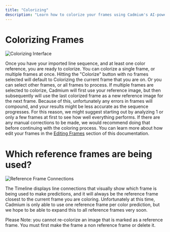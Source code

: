 ```yaml
---
title: "Colorizing"
description: "Learn how to colorize your frames using Cadmium's AI-powered prediction system"
---
```


# Colorizing Frames

![Colorizing Interface](/images/colorizing/colorizing-interface.png)

Once you have your imported line sequence, and at least one color reference, you are ready to colorize. You can colorize a single frame, or multiple frames at once. Hitting the "Colorize" button with no frames selected will default to Colorizing the current frame that you are on. Or you can select other frames, or all frames to process. If multiple frames are selected to colorize, Cadmium will first use your reference image, but then subsequently will use the last colorized frame as a new reference image for the next frame. Because of this, unfortunately any errors in frames will compound, and your results might be less accurate as the sequence progresses. For this reason, we might suggest starting out by analyzing 1 or only a few frames at first to see how well everything performs. If there are any manual corrections to be made, we would recommend doing that before continuing with the coloring process. You can learn more about how edit your frames in the [Editing Frames](/editing-frames) section of this documentation.

# Which reference frames are being used?

![Reference Frame Connections](/images/colorizing/reference-connections.png)

The Timeline displays line connections that visually show which frame is being used to make predictions, and it will always be the reference frame closest to the current frame you are coloring. Unfortunately at this time, Cadmium is only able to use one reference frame per color prediction, but we hope to be able to expand this to all reference frames very soon.

Please Note: you cannot re-colorize an image that is marked as a reference frame. You must first make the frame a non reference frame or delete it.
